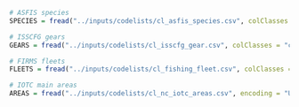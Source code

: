 ```r
# ASFIS species
SPECIES = fread("../inputs/codelists/cl_asfis_species.csv", colClasses = "character", encoding = "UTF-8")

# ISSCFG gears
GEARS = fread("../inputs/codelists/cl_isscfg_gear.csv", colClasses = "character", encoding = "UTF-8")

# FIRMS fleets
FLEETS = fread("../inputs/codelists/cl_fishing_fleet.csv", colClasses = "character", encoding = "UTF-8")

# IOTC main areas
AREAS = fread("../inputs/codelists/cl_nc_iotc_areas.csv", encoding = "UTF-8")
```

